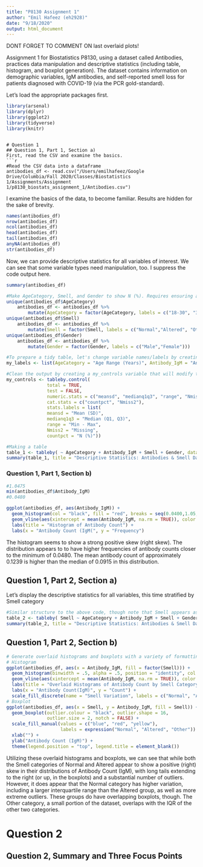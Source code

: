 ```yaml
---
title: "P8130 Assignment 1"
author: "Emil Hafeez (eh2928)"
date: "9/18/2020"
output: html_document
---
```

DONT FORGET TO COMMENT ON last overlaid plots!   

Assignment 1 for Biostatistics P8130, using a dataset called Antibodies, practices data manipulation and descriptive statistics (including table, histogram, and boxplot generation). The dataset contains information on demographic variables, IgM antibodies, and self-reported smell loss for patients diagnosed with COVID-19 (via the PCR gold-standard). 

Let's load the appropriate packages first.
```r
library(arsenal)
library(dplyr)
library(ggplot2)
library(tidyverse)
library(knitr)
```
```

# Question 1
## Question 1, Part 1, Section a)
First, read the CSV and examine the basics.
```r
#Read the CSV data into a dataframe
antibodies_df <- read.csv("/Users/emilhafeez/Google Drive/Columbia/Fall 2020/Classes/Biostatistics 1/Assignments/Assignment 1/p8130_biostats_assignment_1/Antibodies.csv")
```
I examine the basics of the data, to become familiar. Results are hidden for the sake of brevity.
```r
names(antibodies_df)
nrow(antibodies_df)
ncol(antibodies_df)
head(antibodies_df)
tail(antibodies_df)
anyNA(antibodies_df)
str(antibodies_df)
```
Now, we can provide descriptive statistics for all variables of interest. We can see that some variable types need manipulation, too. I suppress the code output here. 
```r
summary(antibodies_df)

#Make AgeCategory, Smell, and Gender to show N (%). Requires ensuring all unique values, too.
unique(antibodies_df$AgeCategory)
    antibodies_df <- antibodies_df %>% 
        mutate(AgeCategory = factor(AgeCategory, labels = c("18-30", "31-50", "51+") ))
unique(antibodies_df$Smell)
    antibodies_df <- antibodies_df %>% 
        mutate(Smell = factor(Smell, labels = c("Normal","Altered", "Other")))
unique(antibodies_df$Gender)
    antibodies_df <- antibodies_df %>% 
        mutate(Gender = factor(Gender, labels = c("Male","Female")))
```
```r
#To prepare a tidy table, let's change variable names/labels by creating a my_labels variable that will modify the tableby() command
my_labels <- list(AgeCategory = "Age Range (Years)", Antibody_IgM = "Antibody Levels(IgM)", Smell = "Smell Changes (Self Report)", Gender = "Gender (M/F)")

#Clean the output by creating a my_controls variable that will modify the tableby() command
my_controls <- tableby.control(
               total = TRUE,
               test = FALSE,
               numeric.stats = c("meansd", "medianq1q3", "range", "Nmiss2"),
               cat.stats = c("countpct", "Nmiss2"),
               stats.labels = list(
               meansd = "Mean (SD)",
               medianq1q3 = "Median (Q1, Q3)",
               range = "Min - Max",
               Nmiss2 = "Missing",
               countpct = "N (%)"))
```

```r
#Making a table
table_1 <- tableby( ~ AgeCategory + Antibody_IgM + Smell + Gender, data = antibodies_df, control = my_controls)
summary(table_1, title = "Descriptive Statistics: Antibodies & Smell Data", labelTranslations = my_labels, text = TRUE)
```

### Question 1, Part 1, Section b)
```r
#1.0475
min(antibodies_df$Antibody_IgM)
#0.0480

ggplot(antibodies_df, aes(Antibody_IgM)) +
  geom_histogram(col = "black", fill = "red", breaks = seq(0.0400,1.05,.01)) +
  geom_vline(aes(xintercept = mean(Antibody_IgM, na.rm = TRUE)), color = "blue", linetype = "dashed", size = 1) +
  labs(title = "Histogram of Antibody Count") + 
  labs(x = "Antibody Count (IgM(", y = "Frequency")
```
The histogram seems to show a strong positive skew (right skew). The distribution appears to to have higher frequencies of antibody counts closer to the minimum of 0.0480. The mean antibody count of approximately 0.1239 is higher than the median of 0.0915 in this distribution.

## Question 1, Part 2, Section a)
Let's display the descriptive statistics for all variables, this time stratified by Smell category
```r
#Similar structure to the above code, though note that Smell appears as a stratifier before the '~'
table_2 <- tableby( Smell ~ AgeCategory + Antibody_IgM + Smell + Gender, data = antibodies_df, control = my_controls)
summary(table_2, title = "Descriptive Statistics: Antibodies & Smell Data", labelTranslations = my_labels, text = TRUE)
```
## Question 1, Part 2, Section b)
```r
# Generate overlaid histograms and boxplots with a variety of formatting edits, including aesthetic and labeling.
# Histogram
ggplot(antibodies_df, aes(x = Antibody_IgM, fill = factor(Smell))) +
  geom_histogram(binwidth = .5, alpha = .5, position = "identity", col = "black", breaks = seq(0.0400,1.05,.1)) +
  geom_vline(aes(xintercept = mean(Antibody_IgM, na.rm = TRUE)), color = "red", size = 1.5) +
  labs(title = "Overlaid Histograms of Antibody Count by Smell Category") +
  labs(x = "Antibody Count(IgM)", y = "Count") +
  scale_fill_discrete(name = "Smell Variation", labels = c("Normal", "Altered", "Other"))
# Boxplot 
ggplot(antibodies_df, aes(x = Smell, y = Antibody_IgM, fill = Smell)) +
  geom_boxplot(outlier.colour = "black", outlier.shape = 16,
               outlier.size = 2, notch = FALSE) +
  scale_fill_manual(values = c("blue", "red", "yellow"),
                    labels = expression("Normal", "Altered", "Other")) +
  xlab("") +
  ylab("Antibody Count (IgM)") +
  theme(legend.position = "top", legend.title = element_blank())
```
Utilizing these overlaid histograms and boxplots, we can see that while both the Smell categories of Normal and Altered appear to show a positive (right) skew in their distributions of Antibody Count (IgM), with long tails extending to the right (or up, in the boxplots) and a substantial number of outliers. 
However, it does appear that the Normal category has higher variation, including a larger interquartile range than the Altered group, as well as more extreme outliers. These groups do have overlapping boxplots, though. The Other category, a small portion of the dataset, overlaps with the IQR of the other two categories.

# Question 2
## Question 2, Summary and Three Focus Points



